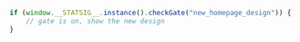 
```js
if (window.__STATSIG__.instance().checkGate("new_homepage_design")) {
    // gate is on, show the new design
}
```